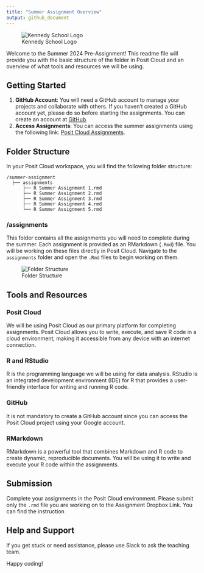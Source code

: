 ```yaml
---
title: "Summer Assignment Overview"
output: github_document
---
```


<!-- README.md is generated from README.Rmd. Please edit that file -->

![Kennedy School Logo](figs/logo.png)

Welcome to the Summer 2024 Pre-Assignment! This readme file will provide you with the basic structure of the folder in Posit Cloud and an overview of what tools and resources we will be using.

## Getting Started

1. **GitHub Account**: You will need a GitHub account to manage your projects and collaborate with others. If you haven't created a GitHub account yet, please do so before starting the assignments. You can create an account at [GitHub](https://github.com/).
2. **Access Assignments**: You can access the summer assignments using the following link: [Posit Cloud Assignments](https://posit.cloud/content/8155534).

## Folder Structure

In your Posit Cloud workspace, you will find the following folder structure:

```
/summer-assignment
  ├── assignments
      ├── R Summer Assignment 1.rmd
      ├── R Summer Assignment 2.rmd
      ├── R Summer Assignment 3.rmd
      ├── R Summer Assignment 4.rmd
      └── R Summer Assignment 5.rmd
```

### /assignments

This folder contains all the assignments you will need to complete during the summer. Each assignment is provided as an RMarkdown (`.Rmd`) file. You will be working on these files directly in Posit Cloud. Navigate to the `assignments` folder and open the `.Rmd` files to begin working on them.

![Folder Structure](figs/folder_structure.png)

## Tools and Resources

### Posit Cloud

We will be using Posit Cloud as our primary platform for completing assignments. Posit Cloud allows you to write, execute, and save R code in a cloud environment, making it accessible from any device with an internet connection.

### R and RStudio

R is the programming language we will be using for data analysis. RStudio is an integrated development environment (IDE) for R that provides a user-friendly interface for writing and running R code.

### GitHub

It is not mandatory to create a GitHub account since you can access the Posit Cloud project using your Google account.

### RMarkdown

RMarkdown is a powerful tool that combines Markdown and R code to create dynamic, reproducible documents. You will be using it to write and execute your R code within the assignments.

## Submission

Complete your assignments in the Posit Cloud environment. Please submit only the `.rmd` file you are working on to the Assignment Dropbox Link. You can find the instruction

## Help and Support

If you get stuck or need assistance, please use Slack to ask the teaching team.

Happy coding!
